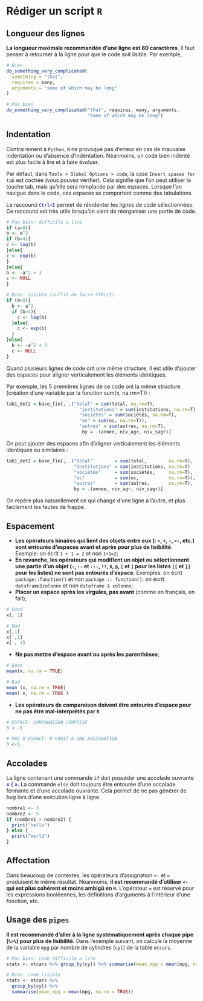 # Rédiger un script `R`

## Longueur des lignes

**La longueur maximale recommandée d'une ligne est 80 caractères**. Il faut penser à retourner à la ligne pour que le code soit lisible. Par exemple,

```r
# Bien
do_something_very_complicated(
  something = "that",
  requires = many,
  arguments = "some of which may be long"
)

# Pas bien
do_something_very_complicated("that", requires, many, arguments,
                              "some of which may be long")
```

## Indentation

Contrairement à `Python`, `R` ne provoque pas d'erreur en cas de mauvaise indentation ou d'absence d'indentation. Néanmoins, un code bien indenté est plus facile à lire et à faire évoluer. 

Par défaut, dans `Tools > Global Options > code`, la case `Insert spaces for tab` est cochée (vous pouvez vérifier). Cela signifie que l'on peut utiliser la touche tab, mais qu'elle sera remplacée par des espaces. Lorsque l'on navigue dans le code, ces espaces se comportent comme des tabulations. 

Le raccourci <span style="color:DarkBlue">`Ctrl+I`</span> permet de réindenter les lignes de code sélectionnées. Ce raccourci est très utile lorsqu'on vient de réorganiser une partie de code.

```r
# Pas bien: difficile a lire
if (a>0){
b <- a^2
if (b>4){
c <- log(b)
}else{
c <- exp(b)
}
}else{
b <- -a^2 + 3
c <- NULL
}

# Bien: lisible (suffit de faire CTRL+I)
if (a>0){
  b <- a^2
  if (b>4){
    c <- log(b)
  }else{
    c <- exp(b)
  }
}else{
  b <- -a^2 + 3
  c <- NULL
}
```

Quand plusieurs lignes de code ont une même structure, il est utile d'ajouter des espaces pour aligner verticalement les éléments identiques.

Par exemple, les 5 premières lignes de ce code ont la même structure (création d'une variable par la fonction sum(x, na.rm=T)) :
```r
tab1_det2 = base_fin[, .("total" = sum(total, na.rm=T), 
                           "institutions" = sum(institutions, na.rm=T)
                           "sociétés" = sum(sociétés, na.rm=T), 
                           "oc" = sum(oc, na.rn=T)), 
                           "autres" = sum(autres, na.rm=T),
                            by = .(annee, niv_agr, niv_sagr)]`
```

On peut ajouter des espaces afin d'aligner verticalement les éléments identiques ou similaires :
```r
tab1_det2 = base_fin[, .("total"        = sum(total,        na.rm=T), 
                         "institutions" = sum(institutions, na.rm=T)
                         "sociétés"     = sum(sociétés,     na.rm=T), 
                         "oc"           = sum(oc,           na.rn=T)), 
                         "autres"       = sum(autres,       na.rm=T),
                         by = .(annee, niv_agr, niv_sagr)]
```
On repère plus naturellement ce qui change d'une ligne à l'autre, et plus facilement les fautes de frappe.

## Espacement

* **Les opérateurs binaires qui lient des objets entre eux (: `=`, `+`, `-`, `<-`, etc.) sont entourés d'espaces avant et après pour plus de lisibilité**. Exemple: on écrit `1 + 1 = 2` et non `1+1=2`;
* **En revanche, les opérateurs qui modifient un objet ou sélectionnent une partie d'un objet (`:`, `::` et `:::`, `!!`, `$`, `@`, `[` et `]` pour les listes `[[` et `]]` pour les listes) ne sont pas entourés d'espace**. Exemples: on écrit `package::function()` et non `package :: function()`; on écrit `dataframe$colonne` et non `dataframe $ colonne`;
* **Placer un espace après les virgules, pas avant** (comme en français, en fait);

```r
# Good
x[, 1]

# Bad
x[,1]
x[ ,1]
x[ , 1]
```

* **Ne pas mettre d'espace avant ou après les parenthèses**;

```r
# Good
mean(x, na.rm = TRUE)

# Bad
mean (x, na.rm = TRUE)
mean( x, na.rm = TRUE )
```

* **Les opérateurs de comparaison doivent être entourés d'espace pour ne pas être mal-interprétés par `R`**.

```r
# ESPACE: COMPARAISON COMPRISE
3 < -5

# PAS D'ESPACE: R CROIT A UNE ASSIGNATION
3 <-5
```

## Accolades

La ligne contenant une commande `if` doit posséder une accolade ouvrante <span style="color:DarkBlue">« { »</span>.	La commande `else` doit toujours être entourée d’une accolade fermante et d’une accolade ouvrante. Cela permet de ne pas générer de *bug* lors d'une exécution ligne à ligne. 

```r
nombre1 <- 3
nombre2 <- 5
if (nombre1 > nombre2) {
  print("hello")
} else {
  print("world")
}
```


## Affectation

Dans beaucoup de contextes, les opérateurs d'assignation `<-` et `=` produisent le même résultat. Néanmoins, **il est recommandé d'utiliser `<-` qui est plus cohérent et moins ambigü en `R`.** L'opérateur `=` est réservé pour les expressions booléennes, les définitions d'arguments à l'intérieur d'une fonction, etc.

## Usage des `pipes`

**Il est recommandé d'aller à la ligne systématiquement après chaque pipe (`%>%`) pour plus de lisibilité.** Dans l'exemple suivant, on calcule la moyenne de la variable `mpg` par nombre de cylindres (`cyl`) de la table `mtcars`.

```r
# Pas bien: code difficile a lire
stats <- mtcars %>% group_by(cyl) %>% summarise(mean_mpg = mean(mpg, na.rm = TRUE))

# Bien: code lisible
stats <- mtcars %>%
  group_by(cyl) %>%
  summarise(mean_mpg = mean(mpg, na.rm = TRUE))
```

